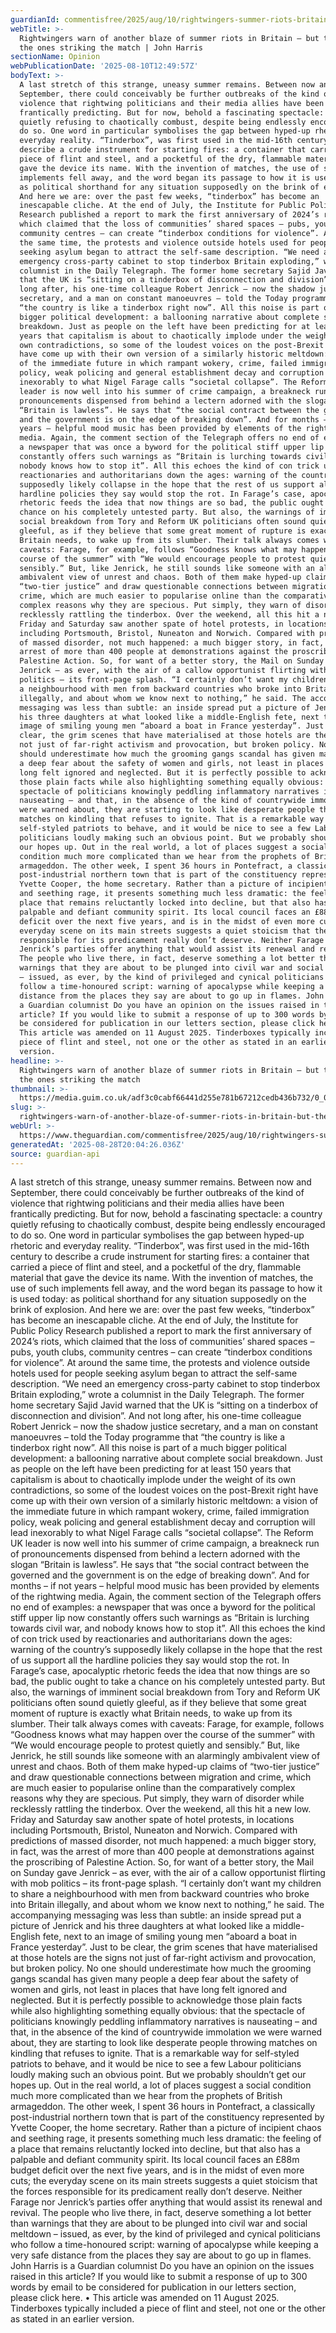 ```yaml
---
guardianId: commentisfree/2025/aug/10/rightwingers-summer-riots-britain-labour-civil-war
webTitle: >-
  Rightwingers warn of another blaze of summer riots in Britain – but they’re
  the ones striking the match | John Harris
sectionName: Opinion
webPublicationDate: '2025-08-10T12:49:57Z'
bodyText: >-
  A last stretch of this strange, uneasy summer remains. Between now and
  September, there could conceivably be further outbreaks of the kind of
  violence that rightwing politicians and their media allies have been
  frantically predicting. But for now, behold a fascinating spectacle: a country
  quietly refusing to chaotically combust, despite being endlessly encouraged to
  do so. One word in particular symbolises the gap between hyped-up rhetoric and
  everyday reality. “Tinderbox”, was first used in the mid-16th century to
  describe a crude instrument for starting fires: a container that carried a
  piece of flint and steel, and a pocketful of the dry, flammable material that
  gave the device its name. With the invention of matches, the use of such
  implements fell away, and the word began its passage to how it is used today:
  as political shorthand for any situation supposedly on the brink of explosion.
  And here we are: over the past few weeks, “tinderbox” has become an
  inescapable cliche. At the end of July, the Institute for Public Policy
  Research published a report to mark the first anniversary of 2024’s riots,
  which claimed that the loss of communities’ shared spaces – pubs, youth clubs,
  community centres – can create “tinderbox conditions for violence”. At around
  the same time, the protests and violence outside hotels used for people
  seeking asylum began to attract the self-same description. “We need an
  emergency cross-party cabinet to stop tinderbox Britain exploding,” wrote a
  columnist in the Daily Telegraph. The former home secretary Sajid Javid warned
  that the UK is “sitting on a tinderbox of disconnection and division”. And not
  long after, his one-time colleague Robert Jenrick – now the shadow justice
  secretary, and a man on constant manoeuvres – told the Today programme that
  “the country is like a tinderbox right now”. All this noise is part of a much
  bigger political development: a ballooning narrative about complete social
  breakdown. Just as people on the left have been predicting for at least 150
  years that capitalism is about to chaotically implode under the weight of its
  own contradictions, so some of the loudest voices on the post-Brexit right
  have come up with their own version of a similarly historic meltdown: a vision
  of the immediate future in which rampant wokery, crime, failed immigration
  policy, weak policing and general establishment decay and corruption will lead
  inexorably to what Nigel Farage calls “societal collapse”. The Reform UK
  leader is now well into his summer of crime campaign, a breakneck run of
  pronouncements dispensed from behind a lectern adorned with the slogan
  “Britain is lawless”. He says that “the social contract between the governed
  and the government is on the edge of breaking down”. And for months – if not
  years – helpful mood music has been provided by elements of the rightwing
  media. Again, the comment section of the Telegraph offers no end of examples:
  a newspaper that was once a byword for the political stiff upper lip now
  constantly offers such warnings as “Britain is lurching towards civil war, and
  nobody knows how to stop it”. All this echoes the kind of con trick used by
  reactionaries and authoritarians down the ages: warning of the country’s
  supposedly likely collapse in the hope that the rest of us support all the
  hardline policies they say would stop the rot. In Farage’s case, apocalyptic
  rhetoric feeds the idea that now things are so bad, the public ought to take a
  chance on his completely untested party. But also, the warnings of imminent
  social breakdown from Tory and Reform UK politicians often sound quietly
  gleeful, as if they believe that some great moment of rupture is exactly what
  Britain needs, to wake up from its slumber. Their talk always comes with
  caveats: Farage, for example, follows “Goodness knows what may happen over the
  course of the summer” with “We would encourage people to protest quietly and
  sensibly.” But, like Jenrick, he still sounds like someone with an alarmingly
  ambivalent view of unrest and chaos. Both of them make hyped-up claims of
  “two-tier justice” and draw questionable connections between migration and
  crime, which are much easier to popularise online than the comparatively
  complex reasons why they are specious. Put simply, they warn of disorder while
  recklessly rattling the tinderbox. Over the weekend, all this hit a new low.
  Friday and Saturday saw another spate of hotel protests, in locations
  including Portsmouth, Bristol, Nuneaton and Norwich. Compared with predictions
  of massed disorder, not much happened: a much bigger story, in fact, was the
  arrest of more than 400 people at demonstrations against the proscribing of
  Palestine Action. So, for want of a better story, the Mail on Sunday gave
  Jenrick – as ever, with the air of a callow opportunist flirting with mob
  politics – its front-page splash. “I certainly don’t want my children to share
  a neighbourhood with men from backward countries who broke into Britain
  illegally, and about whom we know next to nothing,” he said. The accompanying
  messaging was less than subtle: an inside spread put a picture of Jenrick and
  his three daughters at what looked like a middle-English fete, next to an
  image of smiling young men “aboard a boat in France yesterday”. Just to be
  clear, the grim scenes that have materialised at those hotels are the signs
  not just of far-right activism and provocation, but broken policy. No one
  should underestimate how much the grooming gangs scandal has given many people
  a deep fear about the safety of women and girls, not least in places that have
  long felt ignored and neglected. But it is perfectly possible to acknowledge
  those plain facts while also highlighting something equally obvious: that the
  spectacle of politicians knowingly peddling inflammatory narratives is
  nauseating – and that, in the absence of the kind of countrywide immolation we
  were warned about, they are starting to look like desperate people throwing
  matches on kindling that refuses to ignite. That is a remarkable way for
  self-styled patriots to behave, and it would be nice to see a few Labour
  politicians loudly making such an obvious point. But we probably shouldn’t get
  our hopes up. Out in the real world, a lot of places suggest a social
  condition much more complicated than we hear from the prophets of British
  armageddon. The other week, I spent 36 hours in Pontefract, a classically
  post-industrial northern town that is part of the constituency represented by
  Yvette Cooper, the home secretary. Rather than a picture of incipient chaos
  and seething rage, it presents something much less dramatic: the feeling of a
  place that remains reluctantly locked into decline, but that also has a
  palpable and defiant community spirit. Its local council faces an £88m budget
  deficit over the next five years, and is in the midst of even more cuts; the
  everyday scene on its main streets suggests a quiet stoicism that the forces
  responsible for its predicament really don’t deserve. Neither Farage nor
  Jenrick’s parties offer anything that would assist its renewal and revival.
  The people who live there, in fact, deserve something a lot better than
  warnings that they are about to be plunged into civil war and social meltdown
  – issued, as ever, by the kind of privileged and cynical politicians who
  follow a time-honoured script: warning of apocalypse while keeping a very safe
  distance from the places they say are about to go up in flames. John Harris is
  a Guardian columnist Do you have an opinion on the issues raised in this
  article? If you would like to submit a response of up to 300 words by email to
  be considered for publication in our letters section, please click here. •
  This article was amended on 11 August 2025. Tinderboxes typically included a
  piece of flint and steel, not one or the other as stated in an earlier
  version.
headline: >-
  Rightwingers warn of another blaze of summer riots in Britain – but they’re
  the ones striking the match
thumbnail: >-
  https://media.guim.co.uk/adf3c0cabf66441d255e781b67212cedb436b732/0_0_1350_1080/500.jpg
slug: >-
  rightwingers-warn-of-another-blaze-of-summer-riots-in-britain-but-theyre-the-ones-striking-the-match-or-john-harris
webUrl: >-
  https://www.theguardian.com/commentisfree/2025/aug/10/rightwingers-summer-riots-britain-labour-civil-war
generatedAt: '2025-08-28T20:04:26.036Z'
source: guardian-api
---
```

A last stretch of this strange, uneasy summer remains. Between now and September, there could conceivably be further outbreaks of the kind of violence that rightwing politicians and their media allies have been frantically predicting. But for now, behold a fascinating spectacle: a country quietly refusing to chaotically combust, despite being endlessly encouraged to do so. One word in particular symbolises the gap between hyped-up rhetoric and everyday reality. “Tinderbox”, was first used in the mid-16th century to describe a crude instrument for starting fires: a container that carried a piece of flint and steel, and a pocketful of the dry, flammable material that gave the device its name. With the invention of matches, the use of such implements fell away, and the word began its passage to how it is used today: as political shorthand for any situation supposedly on the brink of explosion. And here we are: over the past few weeks, “tinderbox” has become an inescapable cliche. At the end of July, the Institute for Public Policy Research published a report to mark the first anniversary of 2024’s riots, which claimed that the loss of communities’ shared spaces – pubs, youth clubs, community centres – can create “tinderbox conditions for violence”. At around the same time, the protests and violence outside hotels used for people seeking asylum began to attract the self-same description. “We need an emergency cross-party cabinet to stop tinderbox Britain exploding,” wrote a columnist in the Daily Telegraph. The former home secretary Sajid Javid warned that the UK is “sitting on a tinderbox of disconnection and division”. And not long after, his one-time colleague Robert Jenrick – now the shadow justice secretary, and a man on constant manoeuvres – told the Today programme that “the country is like a tinderbox right now”. All this noise is part of a much bigger political development: a ballooning narrative about complete social breakdown. Just as people on the left have been predicting for at least 150 years that capitalism is about to chaotically implode under the weight of its own contradictions, so some of the loudest voices on the post-Brexit right have come up with their own version of a similarly historic meltdown: a vision of the immediate future in which rampant wokery, crime, failed immigration policy, weak policing and general establishment decay and corruption will lead inexorably to what Nigel Farage calls “societal collapse”. The Reform UK leader is now well into his summer of crime campaign, a breakneck run of pronouncements dispensed from behind a lectern adorned with the slogan “Britain is lawless”. He says that “the social contract between the governed and the government is on the edge of breaking down”. And for months – if not years – helpful mood music has been provided by elements of the rightwing media. Again, the comment section of the Telegraph offers no end of examples: a newspaper that was once a byword for the political stiff upper lip now constantly offers such warnings as “Britain is lurching towards civil war, and nobody knows how to stop it”. All this echoes the kind of con trick used by reactionaries and authoritarians down the ages: warning of the country’s supposedly likely collapse in the hope that the rest of us support all the hardline policies they say would stop the rot. In Farage’s case, apocalyptic rhetoric feeds the idea that now things are so bad, the public ought to take a chance on his completely untested party. But also, the warnings of imminent social breakdown from Tory and Reform UK politicians often sound quietly gleeful, as if they believe that some great moment of rupture is exactly what Britain needs, to wake up from its slumber. Their talk always comes with caveats: Farage, for example, follows “Goodness knows what may happen over the course of the summer” with “We would encourage people to protest quietly and sensibly.” But, like Jenrick, he still sounds like someone with an alarmingly ambivalent view of unrest and chaos. Both of them make hyped-up claims of “two-tier justice” and draw questionable connections between migration and crime, which are much easier to popularise online than the comparatively complex reasons why they are specious. Put simply, they warn of disorder while recklessly rattling the tinderbox. Over the weekend, all this hit a new low. Friday and Saturday saw another spate of hotel protests, in locations including Portsmouth, Bristol, Nuneaton and Norwich. Compared with predictions of massed disorder, not much happened: a much bigger story, in fact, was the arrest of more than 400 people at demonstrations against the proscribing of Palestine Action. So, for want of a better story, the Mail on Sunday gave Jenrick – as ever, with the air of a callow opportunist flirting with mob politics – its front-page splash. “I certainly don’t want my children to share a neighbourhood with men from backward countries who broke into Britain illegally, and about whom we know next to nothing,” he said. The accompanying messaging was less than subtle: an inside spread put a picture of Jenrick and his three daughters at what looked like a middle-English fete, next to an image of smiling young men “aboard a boat in France yesterday”. Just to be clear, the grim scenes that have materialised at those hotels are the signs not just of far-right activism and provocation, but broken policy. No one should underestimate how much the grooming gangs scandal has given many people a deep fear about the safety of women and girls, not least in places that have long felt ignored and neglected. But it is perfectly possible to acknowledge those plain facts while also highlighting something equally obvious: that the spectacle of politicians knowingly peddling inflammatory narratives is nauseating – and that, in the absence of the kind of countrywide immolation we were warned about, they are starting to look like desperate people throwing matches on kindling that refuses to ignite. That is a remarkable way for self-styled patriots to behave, and it would be nice to see a few Labour politicians loudly making such an obvious point. But we probably shouldn’t get our hopes up. Out in the real world, a lot of places suggest a social condition much more complicated than we hear from the prophets of British armageddon. The other week, I spent 36 hours in Pontefract, a classically post-industrial northern town that is part of the constituency represented by Yvette Cooper, the home secretary. Rather than a picture of incipient chaos and seething rage, it presents something much less dramatic: the feeling of a place that remains reluctantly locked into decline, but that also has a palpable and defiant community spirit. Its local council faces an £88m budget deficit over the next five years, and is in the midst of even more cuts; the everyday scene on its main streets suggests a quiet stoicism that the forces responsible for its predicament really don’t deserve. Neither Farage nor Jenrick’s parties offer anything that would assist its renewal and revival. The people who live there, in fact, deserve something a lot better than warnings that they are about to be plunged into civil war and social meltdown – issued, as ever, by the kind of privileged and cynical politicians who follow a time-honoured script: warning of apocalypse while keeping a very safe distance from the places they say are about to go up in flames. John Harris is a Guardian columnist Do you have an opinion on the issues raised in this article? If you would like to submit a response of up to 300 words by email to be considered for publication in our letters section, please click here. • This article was amended on 11 August 2025. Tinderboxes typically included a piece of flint and steel, not one or the other as stated in an earlier version.

